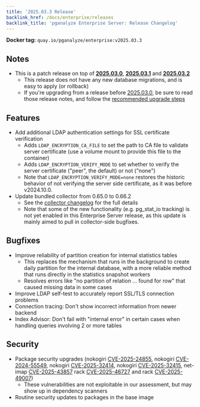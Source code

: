 ```yaml
---
title: '2025.03.3 Release'
backlink_href: /docs/enterprise/releases
backlink_title: 'pganalyze Enterprise Server: Release Changelog'
---
```


**Docker tag:** `quay.io/pganalyze/enterprise:v2025.03.3`

## Notes

- This is a patch release on top of **[2025.03.0](2025-03-0)**, **[2025.03.1](2025-03-1)** and **[2025.03.2](2025-03-2)**
  - This release does not have any new database migrations, and is easy to apply (or rollback)
  - If you're upgrading from a release before [2025.03.0](2025-03-0), be sure to read those release notes,
    and follow the [recommended upgrade steps](/docs/enterprise/upgrade)


## Features

- Add additional LDAP authentication settings for SSL certificate verification <!-- 4999 -->
  - Adds `LDAP_ENCRYPTION_CA_FILE` to set the path to CA file to validate server certificate (use a volume mount to provide this file to the container)
  - Adds `LDAP_ENCRYPTION_VERIFY_MODE` to set whether to verify the server certificate ("peer", the default) or not ("none")
  - Note that `LDAP_ENCRYPTION_VERIFY_MODE=none` restores the historic behavior of not verifying the server side certificate, as it was before v2024.10.0.
- Update bundled collector from 0.65.0 to 0.66.2 <!-- 5001 -->
  - See the [collector changelog](https://github.com/pganalyze/collector/blob/main/CHANGELOG.md#0662------2025-06-25) for the full details
  - Note that some of the new functionality (e.g. pg_stat_io tracking) is not yet enabled in this Enterprise Server release, as this update is mainly aimed to pull in collector-side bugfixes.


## Bugfixes

- Improve reliability of partition creation for internal statistics tables <!-- 4852 and 4860 -->
  - This replaces the mechanism that runs in the background to create daily partition for the internal database, with
    a more reliable method that runs directly in the statistics snapshot workers
  - Resolves errors like "no partition of relation ... found for row" that caused missing data in some cases
- Improve LDAP self-test to accurately report SSL/TLS connection problems <!-- 4999 -->
- Connection tracing: Don't show incorrect information from newer backend <!-- 4914 -->
- Index Advisor: Don't fail with "internal error" in certain cases when handling queries involving 2 or more tables <!-- 4910 -->


## Security

- Package security upgrades (nokogiri [CVE-2025-24855](https://nvd.nist.gov/vuln/detail/CVE-2025-24855), nokogiri [CVE-2024-55549](https://nvd.nist.gov/vuln/detail/CVE-2024-55549), nokogiri [CVE-2025-32414](https://nvd.nist.gov/vuln/detail/CVE-2025-32414), nokogiri [CVE-2025-32415](https://nvd.nist.gov/vuln/detail/CVE-2025-32415), net-imap [CVE-2025-43857](https://nvd.nist.gov/vuln/detail/CVE-2025-43857)
rack [CVE-2025-46727](https://nvd.nist.gov/vuln/detail/CVE-2025-46727) and rack [CVE-2025-49007](https://nvd.nist.gov/vuln/detail/CVE-2025-49007))
  - These vulnerabilities are not exploitable in our assessment, but may show up in dependency scanners
- Routine security updates to packages in the base image
